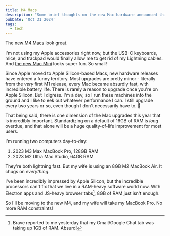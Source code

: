 ```yaml
---
title: M4 Macs
description: "Some brief thoughts on the new Mac hardware announced this week."
pubDate: 'Oct 31 2024'
tags:
  - tech
---
```


The [new M4 Macs](https://9to5mac.com/2024/10/30/all-the-m4-mac-highlights-from-apples-big-announcements/) look great.

I'm not using my Apple accessories right now, but the USB-C keyboards, mice, and trackpad would finally allow me to get rid of my Lightning cables. And [the new Mac Mini](https://9to5mac.com/2024/10/29/new-m4-mac-mini-redesign/) looks super fun. So small!

Since Apple moved to Apple Silicon-based Macs, new hardware releases have entered a funny territory. Most upgrades are pretty minor - literally from the _very_ first M1 release, every Mac became absurdly fast, with incredible battery life. There is rarely a reason to upgrade once you're on Apple Silicon. But I digress. I'm a dev, so I run these machines into the ground and I like to eek out whatever performance I can. I still upgrade every two years or so, even though I don't necessarily have to. 🤷

That being said, there is one dimension of the Mac upgrades this year that is incredibly important. Standardizing on a default of 16GB of RAM is _long_ overdue, and that alone will be a huge quality-of-life improvement for most users.

I'm running two computers day-to-day:

1) 2023 M3 Max MacBook Pro, 128GB RAM
2) 2023 M2 Ultra Mac Studio, 64GB RAM

They're both lightning fast. But my wife is using an 8GB M2 MacBook Air. It chugs on _everything_. 

I've been incredibly impressed by Apple Silicon, but the incredible processors can't fix that we live in a RAM-heavy software world now. With Electron apps and JS-heavy browser tabs[^1], 8GB of RAM just isn't enough.

So I'll be moving to the new M4, and my wife will take my MacBook Pro. No more RAM constraints!

[^1]: Brave reported to me yesterday that my Gmail/Google Chat tab was taking up 1GB of RAM. Absurd!
